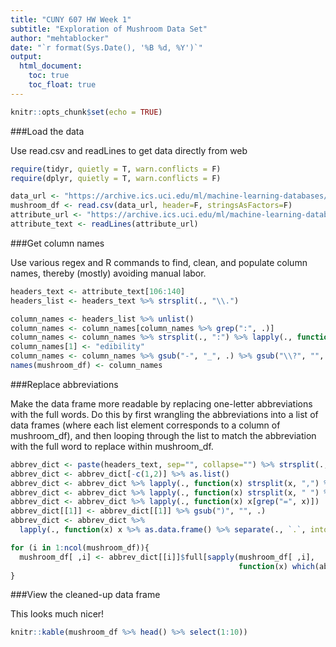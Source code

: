 ---
title: "CUNY 607 HW Week 1"
subtitle: "Exploration of Mushroom Data Set"
author: "mehtablocker"
date: "`r format(Sys.Date(), '%B %d, %Y')`"
output:
  html_document:
    toc: true
    toc_float: true
---

```{r setup, include=FALSE}
knitr::opts_chunk$set(echo = TRUE)
```

###Load the data

Use read.csv and readLines to get data directly from web

```{r load_data}
require(tidyr, quietly = T, warn.conflicts = F)
require(dplyr, quietly = T, warn.conflicts = F)

data_url <- "https://archive.ics.uci.edu/ml/machine-learning-databases/mushroom/agaricus-lepiota.data"
mushroom_df <- read.csv(data_url, header=F, stringsAsFactors=F)
attribute_url <- "https://archive.ics.uci.edu/ml/machine-learning-databases/mushroom/agaricus-lepiota.names"
attribute_text <- readLines(attribute_url)
```


###Get column names

Use various regex and R commands to find, clean, and populate column names, thereby (mostly) avoiding manual labor.

```{r get_column_names}

headers_text <- attribute_text[106:140]
headers_list <- headers_text %>% strsplit(., "\\.")

column_names <- headers_list %>% unlist()
column_names <- column_names[column_names %>% grep(":", .)]
column_names <- column_names %>% strsplit(., ":") %>% lapply(., function(x) x[1]) %>% unlist() %>% trimws()
column_names[1] <- "edibility"
column_names <- column_names %>% gsub("-", "_", .) %>% gsub("\\?", "", .)
names(mushroom_df) <- column_names
```


###Replace abbreviations

Make the data frame more readable by replacing one-letter abbreviations with the full words. Do this by first wrangling the abbreviations into a list of data frames (where each list element corresponds to a column of mushroom_df), and then looping through the list to match the abbreviation with the full word to replace within mushroom_df.

```{r replace_abbreviations}

abbrev_dict <- paste(headers_text, sep="", collapse="") %>% strsplit(., ":") %>% unlist()
abbrev_dict <- abbrev_dict[-c(1,2)] %>% as.list()
abbrev_dict <- abbrev_dict %>% lapply(., function(x) strsplit(x, ",") %>% unlist() %>% trimws())
abbrev_dict <- abbrev_dict %>% lapply(., function(x) strsplit(x, " ") %>% unlist())
abbrev_dict <- abbrev_dict %>% lapply(., function(x) x[grep("=", x)])
abbrev_dict[[1]] <- abbrev_dict[[1]] %>% gsub(")", "", .)
abbrev_dict <- abbrev_dict %>% 
  lapply(., function(x) x %>% as.data.frame() %>% separate(., `.`, into=c("full", "short"), sep="="))

for (i in 1:ncol(mushroom_df)){
  mushroom_df[ ,i] <- abbrev_dict[[i]]$full[sapply(mushroom_df[ ,i], 
                                                   function(x) which(abbrev_dict[[i]]$short==x)) %>% unname()]
}
```

###View the cleaned-up data frame

This looks much nicer!

```{r exercise_6, results='asis'}
knitr::kable(mushroom_df %>% head() %>% select(1:10))
```
